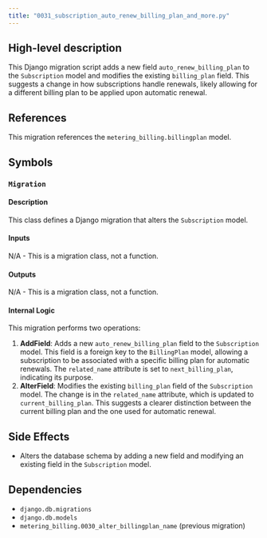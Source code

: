```yaml
---
title: "0031_subscription_auto_renew_billing_plan_and_more.py"
---
```


## High-level description
This Django migration script adds a new field `auto_renew_billing_plan` to the `Subscription` model and modifies the existing `billing_plan` field. This suggests a change in how subscriptions handle renewals, likely allowing for a different billing plan to be applied upon automatic renewal.

## References
This migration references the `metering_billing.billingplan` model.

## Symbols

### `Migration`
#### Description
This class defines a Django migration that alters the `Subscription` model.

#### Inputs
N/A - This is a migration class, not a function.

#### Outputs
N/A - This is a migration class, not a function.

#### Internal Logic
This migration performs two operations:

1. **AddField**: Adds a new `auto_renew_billing_plan` field to the `Subscription` model. This field is a foreign key to the `BillingPlan` model, allowing a subscription to be associated with a specific billing plan for automatic renewals. The `related_name` attribute is set to `next_billing_plan`, indicating its purpose.
2. **AlterField**: Modifies the existing `billing_plan` field of the `Subscription` model. The change is in the `related_name` attribute, which is updated to `current_billing_plan`. This suggests a clearer distinction between the current billing plan and the one used for automatic renewal.

## Side Effects
- Alters the database schema by adding a new field and modifying an existing field in the `Subscription` model.

## Dependencies
- `django.db.migrations`
- `django.db.models`
- `metering_billing.0030_alter_billingplan_name` (previous migration)
